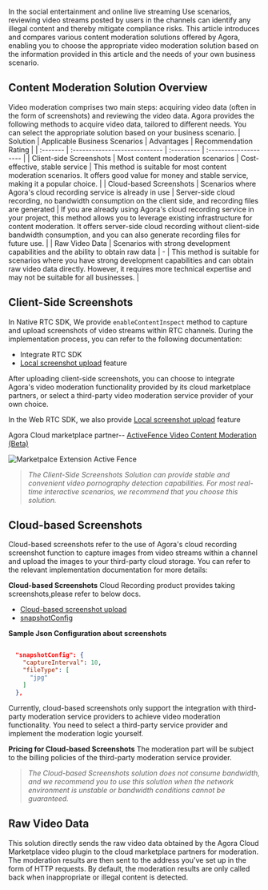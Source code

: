 In the social entertainment and online live streaming Use scenarios,  reviewing video streams posted by users in the channels can identify any illegal content and thereby mitigate compliance risks. This article introduces and compares various content moderation solutions offered by Agora, enabling you to choose the appropriate video moderation solution based on the information provided in this article and the needs of your own business scenario.


## Content Moderation Solution Overview

Video moderation comprises two main steps: acquiring video data (often in the form of screenshots) and reviewing the video data. Agora provides the following methods to acquire video data, tailored to different needs. You can select the appropriate solution based on your business scenario.
| Solution | Applicable Business Scenarios | Advantages | Recommendation Rating |
| :------- | :---------------------------- | :--------- | :-------------------- |
| Client-side Screenshots | Most content moderation scenarios  | Cost-effective, stable service  | This method is suitable for most content moderation scenarios. It offers good value for money and stable service, making it a popular choice. |
| Cloud-based Screenshots | Scenarios where Agora's cloud recording service is already in use | Server-side cloud recording, no bandwidth consumption on the client side, and recording files are generated | If you are already using Agora's cloud recording service in your project, this method allows you to leverage existing infrastructure for content moderation. It offers server-side cloud recording without client-side bandwidth consumption, and you can also generate recording files for future use. |
| Raw Video Data | Scenarios with strong development capabilities and the ability to obtain raw data | - | This method is suitable for scenarios where you have strong development capabilities and can obtain raw video data directly. However, it requires more technical expertise and may not be suitable for all businesses. |




## Client-Side Screenshots

In Native RTC SDK, We provide `enableContentInspect` method to capture and upload screenshots of video streams within RTC channels. During the implementation process, you can refer to the following documentation:

* Integrate RTC SDK
* [Local screenshot upload](https://docs.agora.io/en/video-calling/advanced-features/screenshot-upload?platform=android) feature

After uploading client-side screenshots, you can choose to integrate Agora's video moderation functionality provided by its cloud marketplace partners, or select a third-party video moderation service provider of your own choice.



In the Web RTC SDK, we also provide [Local screenshot upload](https://docs.agora.io/en/video-calling/advanced-features/screenshot-upload?platform=web) feature


Agora Cloud marketplace partner-- [ActiveFence Video Content Moderation (Beta)](https://www.agora.io/en/agora-extensions-marketplace/?extension=activefence-video-moderation)

![Marketpalce Extension Active Fence](/images/solutions/live/markplace_extension_active_fence.png)

>*The Client-Side Screenshots Solution can provide stable and convenient video pornography detection capabilities. For most real-time interactive scenarios, we recommend that you choose this solution.*


## Cloud-based Screenshots

Cloud-based screenshots refer to the use of Agora's cloud recording screenshot function to capture images from video streams within a channel and upload the images to your third-party cloud storage. You can refer to the relevant implementation documentation for more details:

**Cloud-based Screenshots**
Cloud Recording product provides taking screenshots,please refer to below docs.
+ [Cloud-based screenshot upload](https://docs.agora.io/en/cloud-recording/develop/screen-capture)
+ [snapshotConfig](https://docs.agora.io/en/cloud-recording/reference/restful-api#snapshotconfig)

**Sample Json Configuration about screenshots**
```Json

  "snapshotConfig": {
    "captureInterval": 10,
    "fileType": [
      "jpg"
    ]
  },

```


Currently, cloud-based screenshots only support the integration with third-party moderation service providers to achieve video moderation functionality. You need to select a third-party service provider and implement the moderation logic yourself. 


**Pricing for Cloud-based Screenshots**
The moderation part will be subject to the billing policies of the third-party moderation service provider.


>*The Cloud-based Screenshots solution does not consume bandwidth, and we recommend you to use this solution when the network environment is unstable or bandwidth conditions cannot be guaranteed.*



## Raw Video Data

This solution directly sends the raw video data obtained by the Agora Cloud Marketplace video plugin to the cloud marketplace partners for moderation. The moderation results are then sent to the address you've set up in the form of HTTP requests. By default, the moderation results are only called back when inappropriate or illegal content is detected.